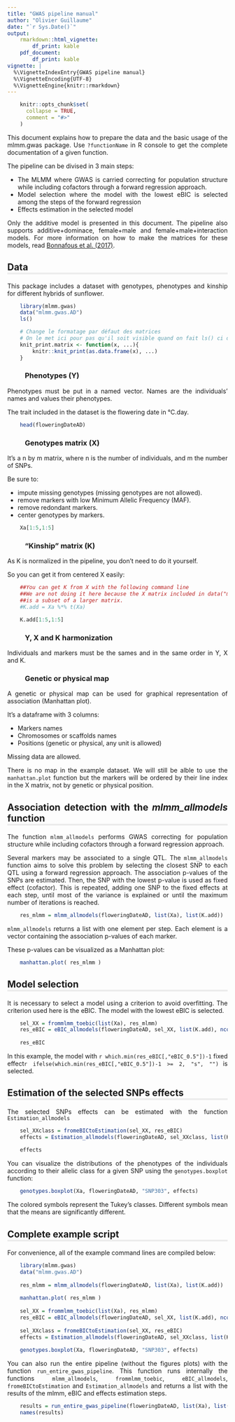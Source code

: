 ---
title: "GWAS pipeline manual"
author: "Olivier Guillaume"
date: "`r Sys.Date()`"
output:
    rmarkdown::html_vignette:
        df_print: kable
    pdf_document:
        df_print: kable
vignette: |
  %\VignetteIndexEntry{GWAS pipeline manual}
  %\VignetteEncoding{UTF-8}
  %\VignetteEngine{knitr::rmarkdown}
---

<style>
    body{
        text-align: justify
    }
    h2{
        border-bottom: 4px solid #ececec;
    }
    h3{
        margin-left: 40px;
    }
    img{
        display: block;
        margin-left: auto;
        margin-right: auto;
    }
</style>


```{r setup, include = FALSE}
    knitr::opts_chunk$set(
      collapse = TRUE,
      comment = "#>"
    )
```

This document explains how to prepare the data and the basic usage of the mlmm.gwas package. Use `?functionName` in R console to get the complete documentation of a given function.

The pipeline can be divised in 3 main steps:

* The MLMM where GWAS is carried correcting for population structure while including cofactors through a forward regression approach.
* Model selection where the model with the lowest eBIC is selected among the steps of the forward regression
* Effects estimation in the selected model

Only the additive model is presented in this document. The pipeline also supports additive+dominace, female+male and female+male+interaction models. For more information on how to make the matrices for these models, read [Bonnafous et al. (2017)](https://link.springer.com/article/10.1007/s00122-017-3003-4).

## Data

This package includes a dataset with genotypes, phenotypes and kinship for different hybrids of sunflower.

```{r data}
    library(mlmm.gwas)
    data("mlmm.gwas.AD")
    ls()
```

```{r matrixFormat, include=FALSE}
    # Change le formatage par défaut des matrices
    # On le met ici pour pas qu'il soit visible quand on fait ls() ci dessus
    knit_print.matrix <- function(x, ...){
        knitr::knit_print(as.data.frame(x), ...)
    }
```

### Phenotypes (Y)

Phenotypes must be put in a named vector. Names are the individuals' names and values their phenotypes.

The trait included in the dataset is the flowering date in °C.day.

```{r floweringDateAD}
    head(floweringDateAD)
```

### Genotypes matrix (X)
It's a n by m matrix, where n is the number of individuals, and m the number of SNPs.

Be sure to:

* impute missing genotypes (missing genotypes are not allowed).
* remove markers with low Minimum Allelic Frequency (MAF).
* remove redondant markers.
* center genotypes by markers.

```{r X}
    Xa[1:5,1:5]
```

### "Kinship" matrix (K)
As K is normalized in the pipeline, you don't need to do it yourself.

So you can get it from centered X easily:
```{r K}
    ##You can get K from X with the following command line
    ##We are not doing it here because the X matrix included in data("mlmm.gwas.AD")
    ##is a subset of a larger matrix.
    #K.add = Xa %*% t(Xa)

    K.add[1:5,1:5]
```

### Y, X and K harmonization

Individuals and markers must be the sames and in the same order in Y, X and K.

### Genetic or physical map
A genetic or physical map can be used for graphical representation of association (Manhattan plot). 

It's a dataframe with 3 columns:

* Markers names
* Chromosomes or scaffolds names
* Positions (genetic or physical, any unit is allowed)

Missing data are allowed.

There is no map in the example dataset. We will still be alble to use the `manhattan.plot` function but the markers will be ordered by their line index in the X matrix, not by genetic or physical position.

## Association detection with the *mlmm_allmodels* function

The function `mlmm_allmodels` performs GWAS correcting for population structure while including cofactors through a forward regression approach.

Several markers may be associated to a single QTL. The `mlmm_allmodels` function aims to solve this problem by selecting the closest SNP to each QTL using a forward regression approach. The association p-values of the SNPs are estimated. Then, the SNP with the lowest p-value is used as fixed effect (cofactor). This is repeated, adding one SNP to the fixed effects at each step, until most of the variance is explained or until the maximum number of iterations is reached.

```{r mlmm}
    res_mlmm = mlmm_allmodels(floweringDateAD, list(Xa), list(K.add))
```

`mlmm_allmodels` returns a list with one element per step. Each element is a vector containing the association p-values of each marker.

These p-values can be visualized as a Manhattan plot:

```{r manhattan, fig.height=5, fig.width=5}
    manhattan.plot( res_mlmm )
```

## Model selection

It is necessary to select a model using a criterion to avoid overfitting. The criterion used here is the eBIC. The model with the lowest eBIC is selected.

```{r eBIC}
    sel_XX = frommlmm_toebic(list(Xa), res_mlmm)
    res_eBIC = eBIC_allmodels(floweringDateAD, sel_XX, list(K.add), ncol(Xa))
    
    res_eBIC
```

In this example, the model with `r which.min(res_eBIC[,"eBIC_0.5"])-1` fixed effect`r ifelse(which.min(res_eBIC[,"eBIC_0.5"])-1 >= 2, "s", "")` is selected.

## Estimation of the selected SNPs effects

The selected SNPs effects can be estimated with the function `Estimation_allmodels`

```{r estimation}
    sel_XXclass = fromeBICtoEstimation(sel_XX, res_eBIC)
    effects = Estimation_allmodels(floweringDateAD, sel_XXclass, list(K.add))
    
    effects
```

You can visualize the distributions of the phenotypes of the individuals according to their allelic class for a given SNP using the `genotypes.boxplot` function:

```{r boxplot}
    genotypes.boxplot(Xa, floweringDateAD, "SNP303", effects)
```

The colored symbols represent the Tukey's classes. Different symbols mean that the means are significantly different.

## Complete example script

For convenience, all of the example command lines are compiled below:

```{r completeExample, eval=FALSE}
    library(mlmm.gwas)
    data("mlmm.gwas.AD")
    
    res_mlmm = mlmm_allmodels(floweringDateAD, list(Xa), list(K.add))
    
    manhattan.plot( res_mlmm )
    
    sel_XX = frommlmm_toebic(list(Xa), res_mlmm)
    res_eBIC = eBIC_allmodels(floweringDateAD, sel_XX, list(K.add), ncol(Xa))
    
    sel_XXclass = fromeBICtoEstimation(sel_XX, res_eBIC)
    effects = Estimation_allmodels(floweringDateAD, sel_XXclass, list(K.add))
    
    genotypes.boxplot(Xa, floweringDateAD, "SNP303", effects)
```

You can also run the entire pipeline (without the figures plots) with the function `run_entire_gwas_pipeline`. This function runs internally the functions `mlmm_allmodels`, `frommlmm_toebic`, `eBIC_allmodels`, `fromeBICtoEstimation` and `Estimation_allmodels` and returns a list with the results of the mlmm, eBIC and effects estimation steps.

```{r runEntirePipeline}
    results = run_entire_gwas_pipeline(floweringDateAD, list(Xa), list(K.add))
    names(results)
```
